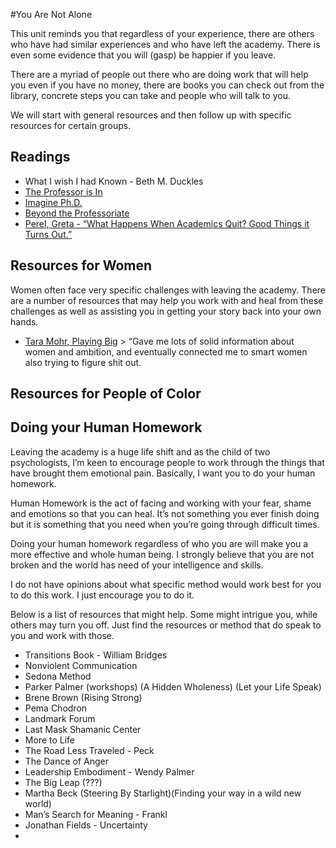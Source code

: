 #You Are Not Alone

This unit reminds you that regardless of your experience, there are others who have had similar experiences and who have left the academy. There is even some evidence that you will (gasp) be happier if you leave. 

There are a myriad of people out there who are doing work that will help you even if you have no money, there are books you can check out from the library, concrete steps you can take and people who will talk to you. 

We will start with general resources and then follow up with specific resources for certain groups. 

## Readings

- What I wish I had Known - Beth M. Duckles 
- [The Professor is In](http://theprofessorisin.com/)
- [Imagine Ph.D.](https://www.imaginephd.com/)
- [Beyond the Professoriate](https://community.beyondprof.com/) 
- [Perel, Greta - “What Happens When Academics Quit? Good Things it Turns Out.”](https://www.timeshighereducation.com/blog/what-happens-when-academics-quit-good-things-it-turns-out)

## Resources for Women 
Women often face very specific challenges with leaving the academy. There are a number of resources that may help you work with and heal from these challenges as well as assisting you in getting your story back into your own hands.  

-  [Tara Mohr, Playing Big](https://www.taramohr.com/book/) 
> “Gave me lots of solid information about women and ambition, and eventually connected me to smart women also trying to figure shit out.


## Resources for People of Color 


## Doing your Human Homework
Leaving the academy is a huge life shift and as the child of two psychologists, I'm keen to encourage people to work through the things that have brought them emotional pain. Basically, I want you to do your human homework. 

Human Homework is the act of facing and working with your fear, shame and emotions so that you can heal. It's not something you ever finish doing but it is something that you need when you're going through difficult times. 

Doing your human homework regardless of who you are will make you a more effective and whole human being. I strongly believe that you are not broken and the world has need of your intelligence and skills. 

I do not have opinions about what specific method would work best for you to do this work. I just encourage you to do it. 

Below is a list of resources that might help. Some might intrigue you, while others may turn you off. Just find the resources or method that do speak to you and work with those.  

- Transitions Book - William Bridges 
- Nonviolent Communication 
- Sedona Method 
- Parker Palmer (workshops) (A Hidden Wholeness) (Let your Life Speak)
- Brene Brown (Rising Strong)
- Pema Chodron 
- Landmark Forum
- Last Mask Shamanic Center 
- More to Life
- The Road Less Traveled - Peck 
- The Dance of Anger 
- Leadership Embodiment - Wendy Palmer 
- The Big Leap (???)
- Martha Beck (Steering By Starlight)(Finding your way in a wild new world)
- Man's Search for Meaning - Frankl 
- Jonathan Fields - Uncertainty
- 

